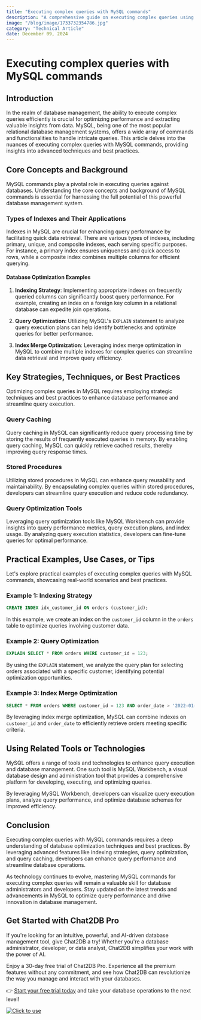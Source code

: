 ```yaml
---
title: "Executing complex queries with MySQL commands"
description: "A comprehensive guide on executing complex queries using MySQL commands, covering advanced techniques and best practices."
image: "/blog/image/1733732354786.jpg"
category: "Technical Article"
date: December 09, 2024
---
```


# Executing complex queries with MySQL commands


<Authors date="December 09, 2024">
  <Author name="Rowan Hill" link="https://chat2db.ai" />
</Authors>

## Introduction

In the realm of database management, the ability to execute complex queries efficiently is crucial for optimizing performance and extracting valuable insights from data. MySQL, being one of the most popular relational database management systems, offers a wide array of commands and functionalities to handle intricate queries. This article delves into the nuances of executing complex queries with MySQL commands, providing insights into advanced techniques and best practices.

## Core Concepts and Background

MySQL commands play a pivotal role in executing queries against databases. Understanding the core concepts and background of MySQL commands is essential for harnessing the full potential of this powerful database management system.

### Types of Indexes and Their Applications

Indexes in MySQL are crucial for enhancing query performance by facilitating quick data retrieval. There are various types of indexes, including primary, unique, and composite indexes, each serving specific purposes. For instance, a primary index ensures uniqueness and quick access to rows, while a composite index combines multiple columns for efficient querying.

#### Database Optimization Examples

1. **Indexing Strategy**: Implementing appropriate indexes on frequently queried columns can significantly boost query performance. For example, creating an index on a foreign key column in a relational database can expedite join operations.

2. **Query Optimization**: Utilizing MySQL's `EXPLAIN` statement to analyze query execution plans can help identify bottlenecks and optimize queries for better performance.

3. **Index Merge Optimization**: Leveraging index merge optimization in MySQL to combine multiple indexes for complex queries can streamline data retrieval and improve query efficiency.

## Key Strategies, Techniques, or Best Practices

Optimizing complex queries in MySQL requires employing strategic techniques and best practices to enhance database performance and streamline query execution.

### Query Caching

Query caching in MySQL can significantly reduce query processing time by storing the results of frequently executed queries in memory. By enabling query caching, MySQL can quickly retrieve cached results, thereby improving query response times.

### Stored Procedures

Utilizing stored procedures in MySQL can enhance query reusability and maintainability. By encapsulating complex queries within stored procedures, developers can streamline query execution and reduce code redundancy.

### Query Optimization Tools

Leveraging query optimization tools like MySQL Workbench can provide insights into query performance metrics, query execution plans, and index usage. By analyzing query execution statistics, developers can fine-tune queries for optimal performance.

## Practical Examples, Use Cases, or Tips

Let's explore practical examples of executing complex queries with MySQL commands, showcasing real-world scenarios and best practices.

### Example 1: Indexing Strategy

```sql
CREATE INDEX idx_customer_id ON orders (customer_id);
```

In this example, we create an index on the `customer_id` column in the `orders` table to optimize queries involving customer data.

### Example 2: Query Optimization

```sql
EXPLAIN SELECT * FROM orders WHERE customer_id = 123;
```

By using the `EXPLAIN` statement, we analyze the query plan for selecting orders associated with a specific customer, identifying potential optimization opportunities.

### Example 3: Index Merge Optimization

```sql
SELECT * FROM orders WHERE customer_id = 123 AND order_date > '2022-01-01';
```

By leveraging index merge optimization, MySQL can combine indexes on `customer_id` and `order_date` to efficiently retrieve orders meeting specific criteria.

## Using Related Tools or Technologies

MySQL offers a range of tools and technologies to enhance query execution and database management. One such tool is MySQL Workbench, a visual database design and administration tool that provides a comprehensive platform for developing, executing, and optimizing queries.

By leveraging MySQL Workbench, developers can visualize query execution plans, analyze query performance, and optimize database schemas for improved efficiency.

## Conclusion

Executing complex queries with MySQL commands requires a deep understanding of database optimization techniques and best practices. By leveraging advanced features like indexing strategies, query optimization, and query caching, developers can enhance query performance and streamline database operations.

As technology continues to evolve, mastering MySQL commands for executing complex queries will remain a valuable skill for database administrators and developers. Stay updated on the latest trends and advancements in MySQL to optimize query performance and drive innovation in database management.

## Get Started with Chat2DB Pro

If you're looking for an intuitive, powerful, and AI-driven database management tool, give Chat2DB a try! Whether you're a database administrator, developer, or data analyst, Chat2DB simplifies your work with the power of AI.

Enjoy a 30-day free trial of Chat2DB Pro. Experience all the premium features without any commitment, and see how Chat2DB can revolutionize the way you manage and interact with your databases.

👉 [Start your free trial today](https://chat2db.ai/pricing) and take your database operations to the next level!


[![Click to use](/image/blog/bg/chat2db.jpg)](https://chat2db.ai/)
